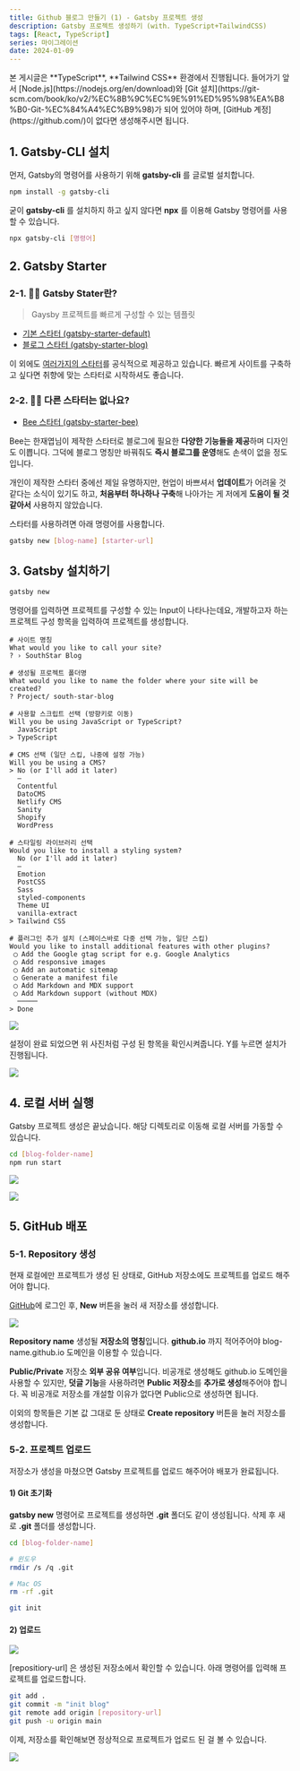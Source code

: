 ```yaml
---
title: Github 블로그 만들기 (1) - Gatsby 프로젝트 생성
description: Gatsby 프로젝트 생성하기 (with. TypeScript+TailwindCSS)
tags: [React, TypeScript]
series: 마이그레이션
date: 2024-01-09
---
```


<Callout status='info'>
본 게시글은 **TypeScript**, **Tailwind CSS** 환경에서 진행됩니다.
</Callout>

<Callout status='tip'>
들어가기 앞서 [Node.js](https://nodejs.org/en/download)와 [Git 설치](https://git-scm.com/book/ko/v2/%EC%8B%9C%EC%9E%91%ED%95%98%EA%B8%B0-Git-%EC%84%A4%EC%B9%98)가 되어 있어야 하며, [GitHub 계정](https://github.com/)이 없다면 생성해주시면 됩니다.
</Callout>

## 1. Gatsby-CLI 설치

먼저, Gatsby의 명령어를 사용하기 위해 **gatsby-cli** 를 글로벌 설치합니다.

```bash title="test"
npm install -g gatsby-cli
```

굳이 **gatsby-cli** 를 설치하지 하고 싶지 않다면 **npx** 를 이용해 Gatsby 명령어를 사용할 수 있습니다.

```bash
npx gatsby-cli [명령어]
```

## 2. Gatsby Starter

### 2-1. 🤷‍♂️ Gatsby Stater란?

> Gaysby 프로젝트를 빠르게 구성할 수 있는 템플릿

- [기본 스타터 (gatsby-starter-default)](https://www.gatsbyjs.com/starters/gatsbyjs/gatsby-starter-default)
- [블로그 스타터 (gatsby-starter-blog)](https://www.gatsbyjs.com/starters/gatsbyjs/gatsby-starter-blog)

이 외에도 [여러가지의 스타터](https://www.gatsbyjs.com/starters)를 공식적으로 제공하고 있습니다. 빠르게 사이트를 구축하고 싶다면 취향에 맞는 스타터로 시작하셔도 좋습니다.

### 2-2. 🙋🏻 다른 스타터는 없나요?

- [Bee 스타터 (gatsby-starter-bee)](https://www.gatsbyjs.com/starters/gatsbyjs/gatsby-starter-default)

Bee는 한재엽님이 제작한 스타터로 블로그에 필요한 **다양한 기능들을 제공**하며 디자인도 이쁩니다. 그덕에 블로그 명칭만 바꿔줘도 **즉시 블로그를 운영**해도 손색이 없을 정도입니다.

개인이 제작한 스타터 중에선 제일 유명하지만, 현업이 바쁘셔서 **업데이트**가 어려울 것 같다는 소식이 있기도 하고, **처음부터 하나하나 구축**해 나아가는 게 저에게 **도움이 될 것 같아서** 사용하지 않았습니다.

스타터를 사용하려면 아래 명령어를 사용합니다.

```bash
gatsby new [blog-name] [starter-url]
```

## 3. Gatsby 설치하기

```bash
gatsby new
```

명령어를 입력하면 프로젝트를 구성할 수 있는 Input이 나타나는데요, 개발하고자 하는 프로젝트 구성 항목을 입력하여 프로젝트를 생성합니다.

```
# 사이트 명칭
What would you like to call your site?
? › SouthStar Blog
```

```
# 생성될 프로젝트 폴더명
What would you like to name the folder where your site will be created?
? Project/ south-star-blog
```

```
# 사용할 스크립트 선택 (방향키로 이동)
Will you be using JavaScript or TypeScript?
  JavaScript
> TypeScript
```

```
# CMS 선택 (일단 스킵, 나중에 설정 가능)
Will you be using a CMS?
> No (or I'll add it later)
  –
  Contentful
  DatoCMS
  Netlify CMS
  Sanity
  Shopify
  WordPress
```

``` {11}
# 스타일링 라이브러리 선택
Would you like to install a styling system?
  No (or I'll add it later)
  –
  Emotion
  PostCSS
  Sass
  styled-components
  Theme UI
  vanilla-extract
> Tailwind CSS
```

```
# 플러그인 추가 설치 (스페이스바로 다중 선택 가능, 일단 스킵)
Would you like to install additional features with other plugins?
 ◯ Add the Google gtag script for e.g. Google Analytics
 ◯ Add responsive images
 ◯ Add an automatic sitemap
 ◯ Generate a manifest file
 ◯ Add Markdown and MDX support
 ◯ Add Markdown support (without MDX)
  ─────
> Done
```

![](https://velog.velcdn.com/images/southstar/post/3fc79f14-0e41-4410-bd01-487baa3045e7/image.png)

설정이 완료 되었으면 위 사진처럼 구성 된 항목을 확인시켜줍니다. Y를 누르면 설치가 진행됩니다.

![](https://velog.velcdn.com/images/southstar/post/13994184-2d33-4df4-91ac-847e601195ae/image.png)

## 4. 로컬 서버 실행

Gatsby 프로젝트 생성은 끝났습니다. 해당 디렉토리로 이동해 로컬 서버를 가동할 수 있습니다.

```bash
cd [blog-folder-name]
npm run start
```

![](https://velog.velcdn.com/images/southstar/post/075859e4-53de-4d2a-8847-3bad855ec31b/image.png)

![](https://velog.velcdn.com/images/southstar/post/a9ab9444-b11e-4068-b67c-d5751a4af097/image.png)

## 5. GitHub 배포

### 5-1. Repository 생성

현재 로컬에만 프로젝트가 생성 된 상태로, GitHub 저장소에도 프로젝트를 업로드 해주어야 합니다.

[GitHub](https://github.com/)에 로그인 후, **New** 버튼을 눌러 새 저장소를 생성합니다.

![](https://velog.velcdn.com/images/southstar/post/1e16629d-08e9-4a33-931f-b5953467421d/image.png)

**Repository name**
생성될 **저장소의 명칭**입니다. **github.io** 까지 적어주어야 blog-name.github.io 도메인을 이용할 수 있습니다.

**Public/Private**
저장소 **외부 공유 여부**입니다. 비공개로 생성해도 github.io 도메인을 사용할 수 있지만, **덧글 기능**을 사용하려면 **Public 저장소**를 **추가로 생성**해주어야 합니다. 꼭 비공개로 저장소를 개설할 이유가 없다면 Public으로 생성하면 됩니다.

이외의 항목들은 기본 값 그대로 둔 상태로 **Create repository** 버튼을 눌러 저장소를 생성합니다.

### 5-2. 프로젝트 업로드

저장소가 생성을 마쳤으면 Gatsby 프로젝트를 업로드 해주어야 배포가 완료됩니다.

#### 1) Git 초기화

**gatsby new** 명령어로 프로젝트를 생성하면 **.git** 폴더도 같이 생성됩니다. 삭제 후 새로 **.git** 폴더를 생성합니다.

```bash
cd [blog-folder-name]

# 윈도우
rmdir /s /q .git

# Mac OS
rm -rf .git

git init
```

#### 2) 업로드

![](https://velog.velcdn.com/images/southstar/post/07b04bbb-0dde-46d7-a370-09d4ed2b0f56/image.png)

[repositiory-url] 은 생성된 저장소에서 확인할 수 있습니다. 아래 명령어를 입력해 프로젝트를 업로드합니다.

```bash
git add .
git commit -m "init blog"
git remote add origin [repository-url]
git push -u origin main
```

이제, 저장소를 확인해보면 정상적으로 프로젝트가 업로드 된 걸 볼 수 있습니다.

![](https://velog.velcdn.com/images/southstar/post/b98d6d7e-08ad-47bb-947b-675ba2fcbcbf/image.png)
